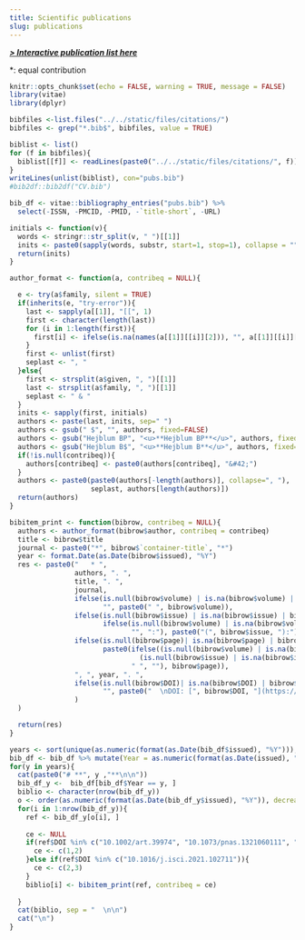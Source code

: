 ```yaml
---
title: Scientific publications
slug: publications
---
```


[***> Interactive publication list here***](/publication)

&#42;: equal contribution

```r
knitr::opts_chunk$set(echo = FALSE, warning = TRUE, message = FALSE)
library(vitae)
library(dplyr)
```

```r
bibfiles <-list.files("../../static/files/citations/")
bibfiles <- grep("*.bib$", bibfiles, value = TRUE)

biblist <- list()
for (f in bibfiles){
  biblist[[f]] <- readLines(paste0("../../static/files/citations/", f))
}
writeLines(unlist(biblist), con="pubs.bib")
#bib2df::bib2df("CV.bib")
```

```r
bib_df <- vitae::bibliography_entries("pubs.bib") %>%
  select(-ISSN, -PMCID, -PMID, -`title-short`, -URL)
```

```r
initials <- function(v){
  words <- stringr::str_split(v, " ")[[1]]
  inits <- paste0(sapply(words, substr, start=1, stop=1), collapse = "")
  return(inits)
}

author_format <- function(a, contribeq = NULL){

  e <- try(a$family, silent = TRUE)
  if(inherits(e, "try-error")){
    last <- sapply(a[[1]], "[[", 1)
    first <- character(length(last))
    for (i in 1:length(first)){
      first[i] <- ifelse(is.na(names(a[[1]][[i]][2])), "", a[[1]][[i]][2])
    }
    first <- unlist(first)
    seplast <- ", "
  }else{
    first <- strsplit(a$given, ", ")[[1]]
    last <- strsplit(a$family, ", ")[[1]]
    seplast <- " & "
  }
  inits <- sapply(first, initials)
  authors <- paste(last, inits, sep=" ")
  authors <- gsub(" $", "", authors, fixed=FALSE)
  authors <- gsub("Hejblum BP", "<u>**Hejblum BP**</u>", authors, fixed=TRUE)
  authors <- gsub("Hejblum B$", "<u>**Hejblum B**</u>", authors, fixed=FALSE)
  if(!is.null(contribeq)){
    authors[contribeq] <- paste0(authors[contribeq], "&#42;")
  }
  authors <- paste0(paste0(authors[-length(authors)], collapse=", "),
                    seplast, authors[length(authors)])
  return(authors)
}

bibitem_print <- function(bibrow, contribeq = NULL){
  authors <- author_format(bibrow$author, contribeq = contribeq)
  title <- bibrow$title
  journal <- paste0("*", bibrow$`container-title`, "*")
  year <- format.Date(as.Date(bibrow$issued), "%Y")
  res <- paste0("   * ",
                authors, ". ",
                title, ". ",
                journal,
                ifelse(is.null(bibrow$volume) | is.na(bibrow$volume) | bibrow$volume == "",
                       "", paste0(" ", bibrow$volume)),
                ifelse(is.null(bibrow$issue) | is.na(bibrow$issue) | bibrow$issue == "",
                       ifelse(is.null(bibrow$volume) | is.na(bibrow$volume) | bibrow$volume == "",
                              "", ":"), paste0("(", bibrow$issue, "):")),
                ifelse(is.null(bibrow$page)| is.na(bibrow$page) | bibrow$page == "", "",
                       paste0(ifelse((is.null(bibrow$volume) | is.na(bibrow$volume) | bibrow$volume == "") &
                                (is.null(bibrow$issue) | is.na(bibrow$issue) | bibrow$issue == ""),
                              " ", ""), bibrow$page)),
                ", ", year, ". ",
                ifelse(is.null(bibrow$DOI)| is.na(bibrow$DOI) | bibrow$DOI == "",
                       "", paste0("  \nDOI: [", bibrow$DOI, "](https://doi.org/", bibrow$DOI, ")")
                )
  )

  return(res)
}
```

```r
years <- sort(unique(as.numeric(format(as.Date(bib_df$issued), "%Y"))), decreasing=TRUE)
bib_df <- bib_df %>% mutate(Year = as.numeric(format(as.Date(issued), "%Y")))
for(y in years){
  cat(paste0("# **", y ,"**\n\n"))
  bib_df_y <-  bib_df[bib_df$Year == y, ]
  biblio <- character(nrow(bib_df_y))
  o <- order(as.numeric(format(as.Date(bib_df_y$issued), "%Y")), decreasing = TRUE)
  for(i in 1:nrow(bib_df_y)){
    ref <- bib_df_y[o[i], ]
    
    ce <- NULL
    if(ref$DOI %in% c("10.1002/art.39974", "10.1073/pnas.1321060111", "10.1093/jamia/ocab187")){
      ce <- c(1,2)
    }else if(ref$DOI %in% c("10.1016/j.isci.2021.102711")){
      ce <- c(2,3)
    }
    biblio[i] <- bibitem_print(ref, contribeq = ce)
    
  }
  cat(biblio, sep = "  \n\n")
  cat("\n")
}
```
